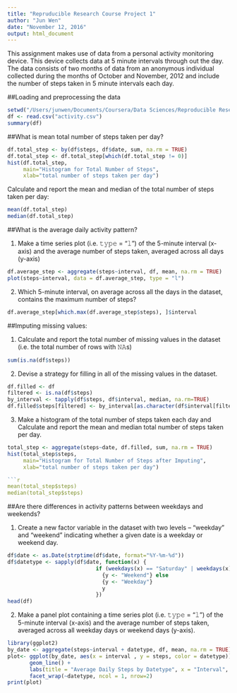 ```yaml
---
title: "Repruducible Research Course Project 1"
author: "Jun Wen"
date: "November 12, 2016"
output: html_document
---
```


This assignment makes use of data from a personal activity monitoring device. This device collects data at 5 minute intervals through out the day. The data consists of two months of data from an anonymous individual collected during the months of October and November, 2012 and include the number of steps taken in 5 minute intervals each day.

##Loading and preprocessing the data

```r
setwd("/Users/junwen/Documents/Coursera/Data Sciences/Reproducible Research")
df <- read.csv("activity.csv")
summary(df)
```

##What is mean total number of steps taken per day?

```r
df.total_step <- by(df$steps, df$date, sum, na.rm = TRUE)
df.total_step <- df.total_step[which(df.total_step != 0)]
hist(df.total_step, 
     main="Histogram for Total Number of Steps", 
     xlab="total number of steps taken per day")
```

Calculate and report the mean and median of the total number of steps taken per day:

```r
mean(df.total_step)
median(df.total_step)
```

##What is the average daily activity pattern?

1. Make a time series plot (i.e. 𝚝𝚢𝚙𝚎 = "𝚕") of the 5-minute interval (x-axis) and the average number of steps taken, averaged across all days (y-axis)

```r
df.average_step <- aggregate(steps~interval, df, mean, na.rm = TRUE)
plot(steps~interval, data = df.average_step, type = "l")
```

2. Which 5-minute interval, on average across all the days in the dataset, contains the maximum number of steps?

```r
df.average_step[which.max(df.average_step$steps), ]$interval
```

##Imputing missing values:

1. Calculate and report the total number of missing values in the dataset (i.e. the total number of rows with 𝙽𝙰s)

```r
sum(is.na(df$steps))
```

2. Devise a strategy for filling in all of the missing values in the dataset.

```r
df.filled <- df
filtered <- is.na(df$steps)
by_interval <- tapply(df$steps, df$interval, median, na.rm=TRUE)
df.filled$steps[filtered] <- by_interval[as.character(df$interval[filtered])]
```

3. Make a histogram of the total number of steps taken each day and Calculate and report the mean and median total number of steps taken per day.

```r
total_step <- aggregate(steps~date, df.filled, sum, na.rm = TRUE)
hist(total_step$steps, 
     main="Histogram for Total Number of Steps after Imputing", 
     xlab="total number of steps taken per day")

```r
mean(total_step$steps)
median(total_step$steps)
```  

##Are there differences in activity patterns between weekdays and weekends?

1. Create a new factor variable in the dataset with two levels – “weekday” and “weekend” indicating whether a given date is a weekday or weekend day.

```r
df$date <- as.Date(strptime(df$date, format="%Y-%m-%d"))
df$datetype <- sapply(df$date, function(x) {
                            if (weekdays(x) == "Saturday" | weekdays(x) =="Sunday") 
                              {y <- "Weekend"} else 
                              {y <- "Weekday"}
                              y
                            })
head(df)
```


2. Make a panel plot containing a time series plot (i.e. 𝚝𝚢𝚙𝚎 = "𝚕") of the 5-minute interval (x-axis) and the average number of steps taken, averaged across all weekday days or weekend days (y-axis).

```r
library(ggplot2)
by_date <- aggregate(steps~interval + datetype, df, mean, na.rm = TRUE)
plot<- ggplot(by_date, aes(x = interval , y = steps, color = datetype)) +
       geom_line() +
       labs(title = "Average Daily Steps by Datetype", x = "Interval", y = "Average number of Steps") +
       facet_wrap(~datetype, ncol = 1, nrow=2)
print(plot)
```
